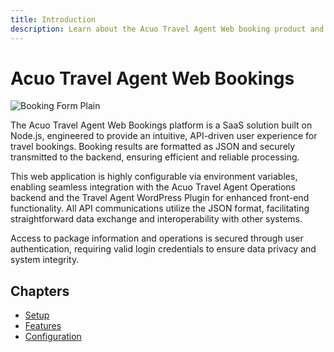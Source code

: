 ```yaml
---
title: Introduction
description: Learn about the Acuo Travel Agent Web booking product and its features.
---
```



# Acuo Travel Agent Web Bookings

![Booking Form Plain](/images/travel-agent-web-bookings/booking-form-plain.png)


The Acuo Travel Agent Web Bookings platform is a SaaS solution built on Node.js, engineered to provide an intuitive, API-driven user experience for travel bookings. Booking results are formatted as JSON and securely transmitted to the backend, ensuring efficient and reliable processing.

This web application is highly configurable via environment variables, enabling seamless integration with the Acuo Travel Agent Operations backend and the Travel Agent WordPress Plugin for enhanced front-end functionality. All API communications utilize the JSON format, facilitating straightforward data exchange and interoperability with other systems.

Access to package information and operations is secured through user authentication, requiring valid login credentials to ensure data privacy and system integrity.

## Chapters

- [Setup](./travel-agent-web-bookings/setup)
- [Features](./travel-agent-web-bookings/features)
- [Configuration](./travel-agent-web-bookings/configuration)
